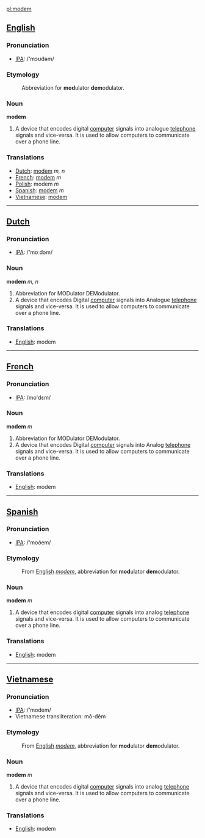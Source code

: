 [[pl:modem]]

==[[English]]==

=== Pronunciation ===
*[[w:IPA|IPA]]: /'mɔʊdəm/

=== Etymology ===
:Abbreviation for '''mod'''ulator '''dem'''odulator.

=== Noun ===

'''modem'''

#A device that encodes digital [[computer]] signals into analogue [[telephone]] signals and vice-versa.  It is used to allow computers to communicate over a phone line.

=== Translations ===
*[[Dutch]]: [[modem#Dutch|modem]] ''m, n''
*[[French]]: [[modem#French|modem]] ''m''
*[[Polish]]: modem ''m''
*[[Spanish]]: [[modem#Spanish|modem]] ''m''
*[[Vietnamese]]: [[modem#Vietnamese|modem]]

----
==[[Dutch]]==

=== Pronunciation ===
*[[w:IPA|IPA]]: /'moːdəm/

=== Noun ===

'''modem''' ''m, n''

#Abbreviation for MODulator DEModulator.
#A device that encodes Digital [[computer]] signals into Analogue [[telephone]] signals and vice-versa.  It is used to allow computers to communicate over a phone line.

=== Translations ===
*[[English]]: modem

----
==[[French]]==

=== Pronunciation ===
*[[w:IPA|IPA]]: /mo'dɛm/

=== Noun ===

'''modem''' ''m''

#Abbreviation for MODulator DEModulator.
#A device that encodes Digital [[computer]] signals into Analog [[telephone]] signals and vice-versa.  It is used to allow computers to communicate over a phone line.

=== Translations ===
*[[English]]: modem

----
==[[Spanish]]==

=== Pronunciation ===
*[[w:IPA|IPA]]: /'moðem/

=== Etymology ===
:From [[English]] ''[[modem#English|modem]]'', abbreviation for '''mod'''ulator '''dem'''odulator.

=== Noun ===

'''modem''' ''m''

#A device that encodes digital [[computer]] signals into analog [[telephone]] signals and vice-versa.  It is used to allow computers to communicate over a phone line.

=== Translations ===
*[[English]]: modem

----
==[[Vietnamese]]==

=== Pronunciation ===
*[[w:IPA|IPA]]: /'modem/
*Vietnamese transliteration: mô-đêm

=== Etymology ===
:From [[English]] ''[[modem#English|modem]]'', abbreviation for '''mod'''ulator '''dem'''odulator.

=== Noun ===

'''modem''' ''m''

#A device that encodes digital [[computer]] signals into analog [[telephone]] signals and vice-versa.  It is used to allow computers to communicate over a phone line.

=== Translations ===
*[[English]]: modem